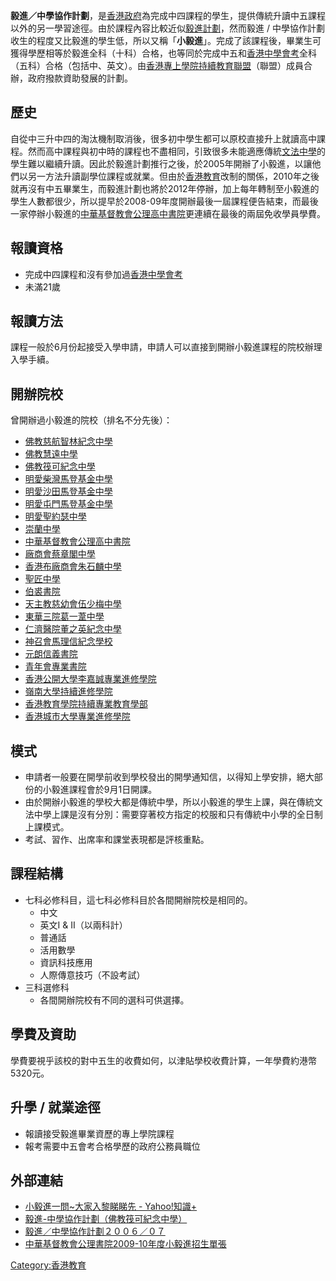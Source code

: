 {{otheruse|毅進}}
{{unreferenced|time=2011-09-25T12:04:39+00:00}}
'''毅進／中學協作計劃'''，是[[香港政府|香港政府]]為完成中四課程的學生，提供傳統升讀中五課程以外的另一學習途徑。由於課程內容比較近似[[毅進計劃|毅進計劃]]，然而毅進 / 中學協作計劃收生的程度又比毅進的學生低，所以又稱「'''小毅進'''」。完成了該課程後，畢業生可獲得學歷相等於毅進全科（十科）合格，也等同於完成中五和[[香港中學會考|香港中學會考]]全科（五科）合格（包括中、英文）。由[[香港專上學院持續教育聯盟|香港專上學院持續教育聯盟]]（聯盟）成員合辦，政府撥款資助發展的計劃。

==歷史==
自從中三升中四的淘汰機制取消後，很多初中學生都可以原校直接升上就讀高中課程。然而高中課程與初中時的課程也不盡相同，引致很多未能適應傳統[[文法中學|文法中學]]的學生難以繼續升讀。因此於毅進計劃推行之後，於2005年開辦了小毅進，以讓他們以另一方法升讀副學位課程或就業。但由於[[香港教育|香港教育]]改制的關係，2010年之後就再沒有中五畢業生，而毅進計劃也將於2012年停辦，加上每年轉制至小毅進的學生人數都很少，所以提早於2008-09年度開辦最後一屆課程便告結束，而最後一家停辦小毅進的[[中華基督教會公理高中書院|中華基督教會公理高中書院]]更連續在最後的兩屆免收學員學費。

==報讀資格==
*完成中四課程和沒有參加過[[香港中學會考|香港中學會考]]
*未滿21歲

==報讀方法==
課程一般於6月份起接受入學申請，申請人可以直接到開辦小毅進課程的院校辦理入學手續。

==開辦院校==
曾開辦過小毅進的院校（排名不分先後）：
*[[佛教慈航智林紀念中學|佛教慈航智林紀念中學]]
*[[佛教慧遠中學|佛教慧遠中學]]
*[[佛教筏可紀念中學|佛教筏可紀念中學]]
*[[明愛柴灣馬登基金中學|明愛柴灣馬登基金中學]]
*[[明愛沙田馬登基金中學|明愛沙田馬登基金中學]]
*[[明愛屯門馬登基金中學|明愛屯門馬登基金中學]]
*[[明愛聖約瑟中學|明愛聖約瑟中學]]
*[[崇蘭中學|崇蘭中學]]
*[[中華基督教會公理高中書院|中華基督教會公理高中書院]]
*[[廠商會蔡章閣中學|廠商會蔡章閣中學]]
*[[香港布廠商會朱石麟中學|香港布廠商會朱石麟中學]]
*[[聖匠中學|聖匠中學]]
*[[伯裘書院|伯裘書院]]
*[[天主教慈幼會伍少梅中學|天主教慈幼會伍少梅中學]]
*[[東華三院葛一葦中學|東華三院葛一葦中學]]
*[[仁濟醫院董之英紀念中學|仁濟醫院董之英紀念中學]]
*[[神召會馬理信紀念學校|神召會馬理信紀念學校]]
*[[元朗信義書院|元朗信義書院]]
*[[青年會專業書院|青年會專業書院]]
*[[香港公開大學李嘉誠專業進修學院|香港公開大學李嘉誠專業進修學院]]
*[[嶺南大學持續進修學院|嶺南大學持續進修學院]]
*[[香港教育學院持續專業教育學部|香港教育學院持續專業教育學部]]
*[[香港城市大學專業進修學院|香港城市大學專業進修學院]]

==模式==
*申請者一般要在開學前收到學校發出的開學通知信，以得知上學安排，絕大部份的小毅進課程會於9月1日開課。
*由於開辦小毅進的學校大都是傳統中學，所以小毅進的學生上課，與在傳統文法中學上課是沒有分別：需要穿著校方指定的校服和只有傳統中小學的全日制上課模式。
*考試、習作、出席率和課堂表現都是評核重點。

==課程結構==
*七科必修科目，這七科必修科目於各間開辦院校是相同的。
**中文 
**英文I & II（以兩科計）
**普通話 
**活用數學 
**資訊科技應用 
**人際傳意技巧（不設考試）
*三科選修科 
**各間開辦院校有不同的選科可供選擇。

==學費及資助==
學費要視乎該校的對中五生的收費如何，以津貼學校收費計算，一年學費約港幣5320元。

==升學 / 就業途徑==
*報讀接受毅進畢業資歷的專上學院課程
*報考需要中五會考合格學歷的政府公務員職位

==外部連結==
*[http://hk.knowledge.yahoo.com/question/question?qid=7008111400143 小毅進一問~大家入黎睇睇先 - Yahoo!知識+]
*[https://web.archive.org/web/20090502121019/http://www.bfhmc.edu.hk/yijin/index.html 毅進-中學協作計劃（佛教筏可紀念中學）]
*[http://www.info.gov.hk/gia/general/200606/22/P200606220197.htm 毅進／中學協作計劃２００６／０７] {{Wayback|url=http://www.info.gov.hk/gia/general/200606/22/P200606220197.htm |date=20190902193924 }}
*[https://web.archive.org/web/20090816010321/http://www.cccklc.edu.hk/pdf/pdf1to1/YJ.pdf 中華基督教會公理書院2009-10年度小毅進招生單張]

[[Category:香港教育|Category:香港教育]]